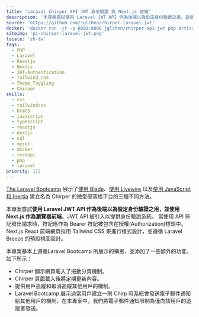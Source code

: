 ```yaml
---
title: 'Laravel Chirper API JWT 身份驗證 與 Next.js 前端'
description: '本專案嘗試使用 Laravel JWT API 作為後端以為設定身份驗證之用，並使用 Next.js 作為瀏覽器前端。'
source: 'https://github.com/jglchen/chirper-laravel-jwt'
docker: 'docker run -it -p 8000:8000 jglchen/chirper-api-jwt php artisan serve --host=0.0.0.0 (server site) | docker run -p 3000:3000 jglchen/chirper-next-jwt (client site)'
siteimg: 'pc-chirper-laravel-jwt.png'
locale: 'zh-tw'
tags:
  - PHP
  - Laravel
  - Reactjs
  - Nextjs
  - JWT-Authentication
  - Tailwind_CSS
  - Theme_Toggling
  - Chirper
skills:
  - css
  - tailwindcss
  - html5
  - javascript
  - typescript
  - reactjs
  - nextjs
  - sql
  - mysql
  - docker
  - restapi
  - php
  - laravel
priority: 172
---
```


[The Laravel Bootcamp](https://bootcamp.laravel.com/) 展示了[使用 Blade](https://bootcamp.laravel.com/blade/installation)、[使用 Livewire](https://bootcamp.laravel.com/livewire/installation) 以及[使用 JavaScript 和 Inertia](https://bootcamp.laravel.com/inertia/installation) 建立名為 Chirper 的微型部落格平台的三種不同方法。

本專案嘗試**使用 Laravel JWT API 作為後端以為設定身份驗證之用，並使用 Next.js 作為瀏覽器前端**。JWT API 被引入以提供身份驗證系統。
當使用 API 符記發出請求時，符記應作為 Bearer 符記被包含在授權(Authorization)標頭中。Next.js React 前端網頁採用 Tailwind CSS 來進行樣式設計，並遵循 Laravel Breeze 的預設視圖設計。

本專案基本上遵循Laravel Bootcamp 所展示的構思，並添加了一些額外的功能，如下所示：
- Chirper 顯示網頁載入了捲動分頁機制。
- Chirper 頁面載入後將定期更新內容。
- 提供用戶追蹤和取消追蹤其他用戶的機制。
- Laravel Bootcamp 展示過當用戶建立一則 Chirp 時系統會發送電子郵件通知給其他用戶的機制，在本專案中，我們將電子郵件通知限制為僅向該用戶的追蹤者發送。
